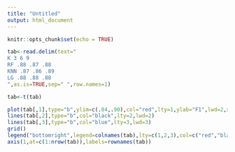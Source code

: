 ```yaml
---
title: "Untitled"
output: html_document
---
```


```r
knitr::opts_chunk$set(echo = TRUE)
```


```r
tab<-read.delim(text="
K 3 6 9
RF .88 .87 .88
KNN .87 .86 .89
LG .88 .88 .88
",as.is=TRUE,sep=" ",row.names=1)

tab<-t(tab)

plot(tab[,1],type="b",ylim=c(.84,.90),col="red",lty=1,ylab="F1",lwd=2,xlab="K Fold",xaxt="n")
lines(tab[,2],type="b",col="black",lty=2,lwd=2)
lines(tab[,3],type="b",col="blue",lty=3,lwd=3)
grid()
legend("bottomright",legend=colnames(tab),lty=c(1,2,3),col=c("red","black","blue"),bg="white",lwd=2)
axis(1,at=c(1:nrow(tab)),labels=rownames(tab))
```

